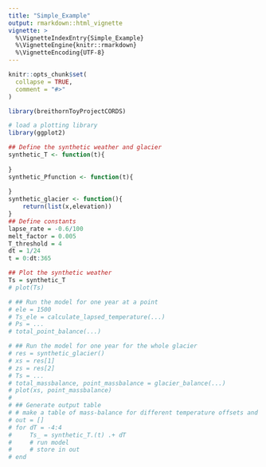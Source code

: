 ```yaml
---
title: "Simple_Example"
output: rmarkdown::html_vignette
vignette: >
  %\VignetteIndexEntry{Simple_Example}
  %\VignetteEngine{knitr::rmarkdown}
  %\VignetteEncoding{UTF-8}
---
```


```r
knitr::opts_chunk$set(
  collapse = TRUE,
  comment = "#>"
)
```

```r
library(breithornToyProjectCORDS)

# load a plotting library
library(ggplot2)

## Define the synthetic weather and glacier
synthetic_T <- function(t){
  
}
synthetic_Pfunction <- function(t){
  
}
synthetic_glacier <- function(){
    return(list(x,elevation))
}
## Define constants
lapse_rate = -0.6/100
melt_factor = 0.005
T_threshold = 4
dt = 1/24
t = 0:dt:365

## Plot the synthetic weather
Ts = synthetic_T
# plot(Ts)

# ## Run the model for one year at a point
# ele = 1500
# Ts_ele = calculate_lapsed_temperature(...)
# Ps = ...
# total_point_balance(...)

# ## Run the model for one year for the whole glacier
# res = synthetic_glacier()
# xs = res[1]
# zs = res[2]
# Ts = ...
# total_massbalance, point_massbalance = glacier_balance(...)
# plot(xs, point_massbalance)
# 
# ## Generate output table
# # make a table of mass-balance for different temperature offsets and store it
# out = []
# for dT = -4:4
#     Ts_ = synthetic_T.(t) .+ dT
#     # run model
#     # store in out
# end

```
